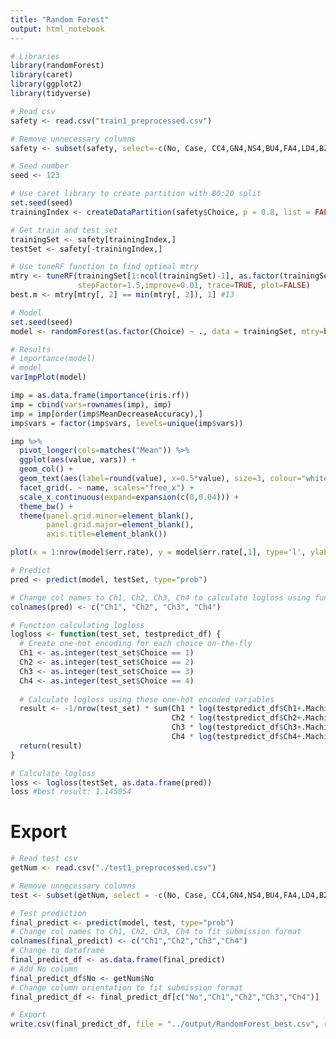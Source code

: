 ```yaml
---
title: "Random Forest"
output: html_notebook
---
```


```r
# Libraries
library(randomForest)
library(caret)
library(ggplot2)
library(tidyverse)
```

```r
# Read csv
safety <- read.csv("train1_preprocessed.csv")

# Remove unnecessary columns
safety <- subset(safety, select=-c(No, Case, CC4,GN4,NS4,BU4,FA4,LD4,BZ4,FC4,FP4,RP4,PP4,KA4,SC4,TS4,NV4,MA4,LB4,AF4,HU4,Price4))

# Seed number
seed <- 123
```

```r
# Use caret library to create partition with 80:20 split
set.seed(seed)
trainingIndex <- createDataPartition(safety$Choice, p = 0.8, list = FALSE)

# Get train and test set
trainingSet <- safety[trainingIndex,]
testSet <- safety[-trainingIndex,]
```

```r
# Use tuneRF function to find optimal mtry
mtry <- tuneRF(trainingSet[1:ncol(trainingSet)-1], as.factor(trainingSet$Choice),
               stepFactor=1.5,improve=0.01, trace=TRUE, plot=FALSE)
best.m <- mtry[mtry[, 2] == min(mtry[, 2]), 1] #13
```

```r
# Model
set.seed(seed)
model <- randomForest(as.factor(Choice) ~ ., data = trainingSet, mtry=best.m, importance=TRUE, ntree = 2500)

# Results
# importance(model)
# model
varImpPlot(model)
```
```r
imp = as.data.frame(importance(iris.rf))
imp = cbind(vars=rownames(imp), imp)
imp = imp[order(imp$MeanDecreaseAccuracy),]
imp$vars = factor(imp$vars, levels=unique(imp$vars))

imp %>% 
  pivot_longer(cols=matches("Mean")) %>% 
  ggplot(aes(value, vars)) +
  geom_col() +
  geom_text(aes(label=round(value), x=0.5*value), size=3, colour="white") +
  facet_grid(. ~ name, scales="free_x") +
  scale_x_continuous(expand=expansion(c(0,0.04))) +
  theme_bw() +
  theme(panel.grid.minor=element_blank(),
        panel.grid.major=element_blank(),
        axis.title=element_blank())
```


```r
plot(x = 1:nrow(model$err.rate), y = model$err.rate[,1], type='l', ylab = "error", xlab = "trees") 
```


```r
# Predict
pred <- predict(model, testSet, type="prob")

# Change col names to Ch1, Ch2, Ch3, Ch4 to calculate logloss using function
colnames(pred) <- c("Ch1", "Ch2", "Ch3", "Ch4")
```

```r
# Function calculating logloss
logloss <- function(test_set, testpredict_df) {
  # Create one-hot encoding for each choice on-the-fly
  Ch1 <- as.integer(test_set$Choice == 1)
  Ch2 <- as.integer(test_set$Choice == 2)
  Ch3 <- as.integer(test_set$Choice == 3)
  Ch4 <- as.integer(test_set$Choice == 4)
  
  # Calculate logloss using these one-hot encoded variables
  result <- -1/nrow(test_set) * sum(Ch1 * log(testpredict_df$Ch1+.Machine$double.eps) +
                                    Ch2 * log(testpredict_df$Ch2+.Machine$double.eps) +
                                    Ch3 * log(testpredict_df$Ch3+.Machine$double.eps) +
                                    Ch4 * log(testpredict_df$Ch4+.Machine$double.eps))
  return(result)
}
```

```r
# Calculate logloss
loss <- logloss(testSet, as.data.frame(pred))
loss #best result: 1.145054
```

# Export
```r
# Read test csv
getNum <- read.csv("./test1_preprocessed.csv")

# Remove unnecessary columns
test <- subset(getNum, select = -c(No, Case, CC4,GN4,NS4,BU4,FA4,LD4,BZ4,FC4,FP4,RP4,PP4,KA4,SC4,TS4,NV4,MA4,LB4,AF4,HU4,Price4))

# Test prediction
final_predict <- predict(model, test, type="prob")
# Change col names to Ch1, Ch2, Ch3, Ch4 to fit submission format
colnames(final_predict) <- c("Ch1","Ch2","Ch3","Ch4")
# Change to dataframe
final_predict_df <- as.data.frame(final_predict)
# Add No column
final_predict_df$No <- getNum$No
# Change column orientation to fit submission format
final_predict_df <- final_predict_df[c("No","Ch1","Ch2","Ch3","Ch4")]
```

```r
# Export
write.csv(final_predict_df, file = "../output/RandomForest_best.csv", row.names = FALSE)
```

